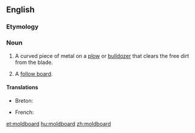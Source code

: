 ==English==
{{wikipedia}}

===Etymology===
{{compound|mold|gloss1=soil|board|lang=en}}

===Noun===
{{en-noun}}

# A curved piece of metal on a [[plow]] or [[bulldozer]] that clears the free dirt from the blade.
# {{lb|en|founding}} A [[follow board]].

====Translations====
{{trans-top|curved piece of metal on a plow or bulldozer}}
* Breton: {{t+|br|skouarn|f}}
{{trans-mid}}
* French: {{t+|fr|versoir|m}}
{{trans-bottom}}

[[et:moldboard]]
[[hu:moldboard]]
[[zh:moldboard]]